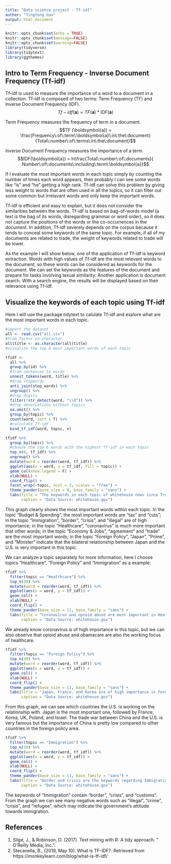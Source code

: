 ```yaml
---
title: "Data science project - Tf-idf"
author: "Yingtong Guo"
output: html_document
---
```


```r
knitr::opts_chunk$set(echo = TRUE)
knitr::opts_chunk$set(message=FALSE)
knitr::opts_chunk$set(warning=FALSE)
library(tidyverse)
library(tidytext)
library(ggthemes)
```

## Intro to Term Frequency - Inverse Document Frequency (Tf-idf)

Tf-idf is used to measure the importance of a word to a document in a collection. Tf-idf is composed of two terms: Term Frequency (TF) and Inverse Document Frequency (IDF). 
$$Tf-idf (\boldsymbol{a})  = TF (\boldsymbol{a}) *  IDF(\boldsymbol{a})$$

Term Frequency measures the frequency of term in a document.
$$TF (\boldsymbol{a}) = \frac{Frequency\:of\:term\:\boldsymbol{a}\:in\:the\:document}{Total\:number\:of\:terms\:in\:the\:document}$$

Inverse Document Frequency measures the importance of a term.
$$IDF(\boldsymbol{a}) = ln\frac{Total\:number\:of\:documents}{ Number\:of\:documents\:including\:term\:\boldsymbol{a}}$$

If I evaluate the most important words in each topic simply by counting the number of times each word appears, then probably I can see some words like "is" and "he" getting a high rank. Tf-idf can solve this problem by giving less weight to words that are often used in all the topics, so it can filter out some common but irrelavant words and only keep the important words.

Tf-idf is efficient and easy to explain, but it does not consider the similarities between the words. Tf-idf is based on bag-of-words model (a text is the bag of its words, disregarding grammar or word order), so it does not capture the positions of the words or the co-occurrences in the document. In addition, Tf-idf severely depends on the corpus because it tends to conceal some keywords of the same topic. For example, if all of my documents are related to trade, the weight of keywords related to trade will be lower.

As the example I will show below, one of the application of Tf-idf is keyword extraction. Words with high values of Tf-idf are the most relevant words to the document, so these words can be considered as keywords for the document. We can set the keywords as the features of the document and prepare for tasks involving texual similarity. Another application is document search. With a search engine, the results will be displayed based on their relevance using Tf-idf. 

## Visualize the keywords of each topic using Tf-idf
Here I will use the package tidytext to calulate Tf-idf and explore what are the most important words in each topic.

```r
#import the dataset
all <- read.csv("all.csv")
#from factor to character
all$title <- as.character(all$title)
#visualize the top 6 most important words of each topic

tfidf <-
  all %>% 
  group_by(id) %>%
  #from sentences to words
  unnest_tokens(word, title) %>%  
  #drop stopwords
  anti_join(stop_words) %>%   
  ungroup() %>%
  #drop digits
  filter(!str_detect(word, "\\d")) %>%
  #drop observations without topics
  na.omit() %>%
  group_by(topic) %>%
  count(word, sort = T) %>%
  #calculate Tf-idf
  bind_tf_idf(word, topic, n)

tfidf %>%
  group_by(topic) %>% 
  #choose the top 6 words with the highest Tf-idf in each topic
  top_n(6, tf_idf) %>% 
  ungroup() %>%
  mutate(word = reorder(word, tf_idf)) %>% 
  ggplot(aes(x = word, y = tf_idf, fill = topic)) +
  geom_col(show.legend = F) +
  xlab(NULL) +
  coord_flip() +
  facet_wrap(~topic, ncol = 3, scales = "free") +
  theme_pander(base_size = 8, base_family = "sans") +
  labs(title = "The keywords in each topic of whitehouse news since Trump took office",
       caption = "Data Source: whitehouse.gov")
```

This graph clearly shows the most important words within each topic. In the topic "Budget & Spending", the most important words are "tax" and "cuts"; in the topic "Immigration", "border", "crisis", and "illegal" are of high importance; in the topic "Healthcare", "coronavirus" is much more important that other words; in the topic "Economy & Jobs", "agreement" and "trade" are the most important words; in the topic "Foreign Policy", "Japan", "Prime", and "Minister" indicate that the bilateral relationship between Japan and the U.S. is very important in this topic. 

We can analyze a topic separately for more information, here I choose topics "Healthcare", "Foreign Policy" and "Immigration" as a example.

```r
tfidf %>%
  filter(topic == "Healthcare") %>% 
  top_n(30) %>%
  mutate(word = reorder(word, tf_idf)) %>% 
  ggplot(aes(x = word, y = tf_idf)) +
  geom_col() +
  xlab(NULL) +
  coord_flip() +
  theme_pander(base_size = 11, base_family = "sans") +
  labs(title = "Coronavirus and opioid abuse are most important in Healthcare",
       caption = "Data Source: whitehouse.gov")
```

We already know coronavirus is of high importance in this topic, but we can also observe that opioid abuse and obamacare are also the working focus of healthcare.

```r
tfidf %>%
  filter(topic == "Foreign Policy") %>% 
  top_n(30) %>%
  mutate(word = reorder(word, tf_idf)) %>% 
  ggplot(aes(x = word, y = tf_idf)) +
  geom_col() +
  xlab(NULL) +
  coord_flip() +
  theme_pander(base_size = 11, base_family = "sans") +
  labs(title = "Japan, France, and Korea are of high importance in Foreign Policy",
       caption = "Data Source: whitehouse.gov")
```

From this graph, we can see which countries the U.S. is working on the relationship with. Japan is the most important one, followed by France, Korea, UK, Poland, and Israel. The trade war between China and the U.S. is very famous but the importance of China is pretty low compared to other countries in the foreign policy area.

```r
tfidf %>%
  filter(topic == "Immigration") %>% 
  top_n(30) %>%
  mutate(word = reorder(word, tf_idf)) %>% 
  ggplot(aes(x = word, y = tf_idf)) +
  geom_col() +
  xlab(NULL) +
  coord_flip() +
  theme_pander(base_size = 11, base_family = "sans") +
  labs(title = "Border and crisis are the keywords regarding Immigration",
       caption = "Data Source: whitehouse.gov")
```

The keywords of "Immigration" contain "border", "crisis", and "customs". From the graph we can see many negative words such as "illegal", "crime", "crisis", and "refugee", which may indicate the government's attitude towards immigration.

## References
1. Silge, J., & Robinson, D. (2017). Text mining with R: A tidy approach. " O'Reilly Media, Inc.".
2. Stecanella, B., (2019, May 10). What is TF-IDF?. Retrieved from https://monkeylearn.com/blog/what-is-tf-idf/